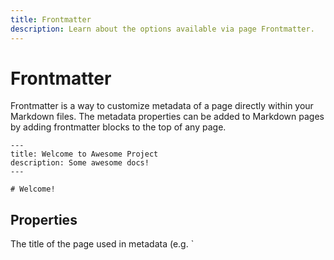 ```yaml
---
title: Frontmatter
description: Learn about the options available via page Frontmatter.
---
```


# Frontmatter

Frontmatter is a way to customize metadata of a page directly within your Markdown files. The metadata properties can
be added to Markdown pages by adding frontmatter blocks to the top of any page.

```text title=Example Frontmatter
---
title: Welcome to Awesome Project
description: Some awesome docs!
---

# Welcome!
```


## Properties

<Property name="title" type="string">
The title of the page used in metadata (e.g. `<title>` and social cards).
</Property>

<hr />

<Property name="description" type="string">
The description of the page used in metadata.
</Property>

<hr />

<Property name="image" type="string">
The path (either absolute or relative to the `/docs` directory) to social preview card which will be displayed for this page.
</Property>

<hr />

<Property name="redirect" type="string">
A URL to redirect (301) the user to when they request this page. This has presedence over all other frontmatter.

```text
---
redirect: /getting-started
redirect: https://github.com/acme/awesome-project
---
```
</Property>

<Property name="previous" type="string">
A path which if set, will show a link to the previous page at the bottom of the page.
Use with `previousTitle`:

```
---
previous: /getting-started
previousTitle: Getting started
---
```
</Property>

<hr />

<Property name="next" type="string">
A path which if set, will show a link to the next page at the bottom of the page.
Use with `nextTitle`:

```
---
next: /getting-started
nextTitle: Getting started
---
```
</Property>

  <div>
    <div style={{ display: 'flex', alignItems: 'center' }}>
      <div style={{ flexGrow: 1 }}>
        <code className="text-docs-theme" style={{ fontSize: 16 }}>{props.name}</code>
        {!!props.default && <span style={{ paddingLeft: 8 }}>Default: <code>{props.default}</code></span>}
      </div>
      <div>
        <span className="font-mono">{props.type}</span>
      </div>
    </div>
    <div>{props.children}</div>
  </div>
);
